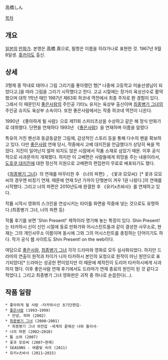 高橋しん

[[목차]]

== 개요 ==
[[일본]]의 [[만화가]]. 본명은 高橋 真으로, 필명은 이름을 히라가나로 표현한 것. 1967년 9월 8일생. [[홋카이도]] 출신.

== 상세 ==
3형제 중 막내로 태어나 그림 그리기를 좋아했던 형[* 나중에 고등학교 미술선생님이 되었다고.]을 따라 그림을 그리기 시작했다고 한다. 고교 시절에는 장거리 육상선수로 활약했으며 대학 1학년 때인 1987년 제63회 하코네 역전에서 최종 주자로 뛴 경험이 있다. 그래서 이 때문인지 [[좋은사람]]의 주인공 기타노 유지는 육상부 출신이며 [[최종병기 그녀]]의 주인공 슈지도 육상부 소속이다. 또한 좋은사람에서는 작중 하코네 역전이 나온다.

1990년 《좋아하게 될 사람》으로 제11회 스피리츠상을 수상하고 같은 해 정식 만화가로 데뷔했다. 단편을 연재하다 1993년 《[[좋은사람]]》을 연재하며 이름을 알렸다

특유의 거친 펜선과 동글동글한 그림체, 감성적인 스토리 등을 통해 다수의 팬을 확보하고 있다. 다만 [[좋은사람]] 연재 당시, 작중에서 고베 대지진을 언급했다가 상당히 욕을 먹었다. 지진이 일어난지 얼마 되지도 않은 시점에서 작품 소재로 삼았기 때문. 이후 공식적으로 사과문까지 개재했다. 하지만 이 고베편은 사람들에게 희망을 주는 내용이라서, [[도호쿠 대지진]]에 대한 정신적 지원으로 고베편의 편집판이 무료로 배포되기도 했다.

《[[최종병기 그녀]]》의 연재를 마무리한 후 《너의 파편》, 《꽃과 모모씨》[* 꽃과 모모씨의 경우엔 비정기 연재. 때문에 연재 5년 가까이 단행본이 겨우 1권 나왔다.]의 연재를 시작했다. 그리고 너의 파편은 2010년도에 완결한 후 《유키x츠바사》를 연재하고 있다.

작품 시작시 영화의 스크린을 연상시키는 타이틀 화면을 작중에 넣는 것으로도 유명하다.(최종병기 그녀, 너의 파편 등)

작품 후기를 보면 'Shin Present!' 제작이라 명기해 놓는 특징이 있다. Shin Present!는 타카하시 신이 신인 시절에 동료 만화가와 어시스턴트들과 같이 결성한 사무소로, 현재는 그의 개인사무소 이름이며 동시에 그와 그의 어시스턴트를 총칭하는 단어이기도 하다. 작가 공식 웹 사이트도 Shin Present! on the web이다.

여담으로 [[좋은사람]], [[최종병기 그녀]] 각각 드라마와 영화로 모두 실사화되었다. 하지만 드라마의 연출이 원작과 차이가 나자 타카하시 본인의 요청으로 원작이 아닌 원안으로 표기되었다[* 드라마는 성공한 편이었지만 이 때문에 제작진이 도리어 타카하시에게 사과까지 했다. 이후 좋은사람 연재 후기에서도 드라마가 연재 종료의 원인이 된 것 같다고 적었다.]. 그리고 최종병기 그녀 영화판은 괴작 중 하나로 손꼽힌다(…).

== 작품 일람 ==
 * 좋아하게 될 사람 -타카하시신 초기단편집-
 * [[좋은사람]] (1993~1999)
  * 안녕, 파파 (2002)
 * [[최종병기 그녀]] (2000~2001)
  * 최종병기 그녀 외전집 -세계의 끝에선 너와 둘이서-
 * 너의 파편 (2002~2010)
 * 톰 소여 (2007)
 * 꽃과 모모씨 (2007~현재)
 * SEASONS - 여름빛 속의 (2011)
 * 유키×츠바사 (2011~2015)
